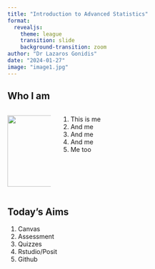 ```yaml
---
title: "Introduction to Advanced Statistics"
format: 
  revealjs:
    theme: league
    transition: slide
    background-transition: zoom
author: "Dr Lazaros Gonidis"
date: "2024-01-27"
image: "image1.jpg"
---
```


## Who I am

::: columns
::: {.column width="20%"}
![](image1.jpg){width="160"}
:::

::: {.column width="80%"}
1.  This is me
2.  And me
3.  And me
4.  And me
5.  Me too
:::
:::

## Today's Aims

1.  Canvas
2.  Assessment
3.  Quizzes
4.  Rstudio/Posit
5.  Github
